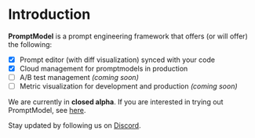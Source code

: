 # Introduction

**PromptModel** is a prompt engineering framework that offers (or will offer) the following:

- [x] Prompt editor (with diff visualization) synced with your code
- [x] Cloud management for promptmodels in production
- [ ] A/B test management _(coming soon)_
- [ ] Metric visualization for development and production _(coming soon)_

We are currently in **closed alpha**. If you are interested in trying out PromptModel, see [here](https://formless.ai/c/RtUfMCsh9YSs").

Stay updated by following us on [Discord](https://discord.gg/dVTtyEU4).
